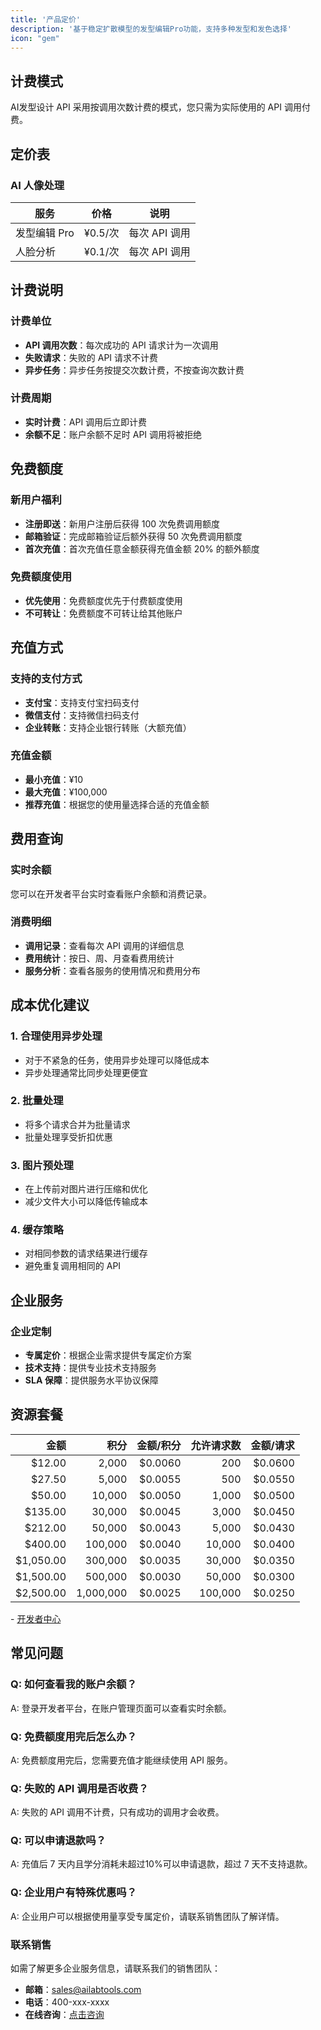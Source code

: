 ```yaml
---
title: '产品定价'
description: '基于稳定扩散模型的发型编辑Pro功能，支持多种发型和发色选择'
icon: "gem"
---
```



## 计费模式

AI发型设计 API 采用按调用次数计费的模式，您只需为实际使用的 API 调用付费。

## 定价表

### AI 人像处理

| 服务 | 价格 | 说明 |
|------|------|------|
| 发型编辑 Pro | ¥0.5/次 | 每次 API 调用 |
| 人脸分析 | ¥0.1/次 | 每次 API 调用 |


## 计费说明

### 计费单位

- **API 调用次数**：每次成功的 API 请求计为一次调用
- **失败请求**：失败的 API 请求不计费
- **异步任务**：异步任务按提交次数计费，不按查询次数计费

### 计费周期

- **实时计费**：API 调用后立即计费
- **余额不足**：账户余额不足时 API 调用将被拒绝

## 免费额度

### 新用户福利

- **注册即送**：新用户注册后获得 100 次免费调用额度
- **邮箱验证**：完成邮箱验证后额外获得 50 次免费调用额度
- **首次充值**：首次充值任意金额获得充值金额 20% 的额外额度

### 免费额度使用

- **优先使用**：免费额度优先于付费额度使用
- **不可转让**：免费额度不可转让给其他账户

## 充值方式

### 支持的支付方式

- **支付宝**：支持支付宝扫码支付
- **微信支付**：支持微信扫码支付
- **企业转账**：支持企业银行转账（大额充值）

### 充值金额

- **最小充值**：¥10
- **最大充值**：¥100,000
- **推荐充值**：根据您的使用量选择合适的充值金额

## 费用查询

### 实时余额

您可以在开发者平台实时查看账户余额和消费记录。

### 消费明细

- **调用记录**：查看每次 API 调用的详细信息
- **费用统计**：按日、周、月查看费用统计
- **服务分析**：查看各服务的使用情况和费用分布

## 成本优化建议

### 1. 合理使用异步处理

- 对于不紧急的任务，使用异步处理可以降低成本
- 异步处理通常比同步处理更便宜

### 2. 批量处理

- 将多个请求合并为批量请求
- 批量处理享受折扣优惠

### 3. 图片预处理

- 在上传前对图片进行压缩和优化
- 减少文件大小可以降低传输成本

### 4. 缓存策略

- 对相同参数的请求结果进行缓存
- 避免重复调用相同的 API

## 企业服务

### 企业定制

- **专属定价**：根据企业需求提供专属定价方案
- **技术支持**：提供专业技术支持服务
- **SLA 保障**：提供服务水平协议保障


## 资源套餐


|   金额 |   积分 | 金额/积分 | 允许请求数 | 金额/请求 |
|----------:|----------:|---------------:|-------------------:|----------------:|
|    $12.00 |     2,000 |        $0.0060 |                200 |         $0.0600 |
|    $27.50 |     5,000 |        $0.0055 |                500 |         $0.0550 |
|    $50.00 |    10,000 |        $0.0050 |              1,000 |         $0.0500 |
|   $135.00 |    30,000 |        $0.0045 |              3,000 |         $0.0450 |
|   $212.00 |    50,000 |        $0.0043 |              5,000 |         $0.0430 |
|   $400.00 |   100,000 |        $0.0040 |             10,000 |         $0.0400 |
| $1,050.00 |   300,000 |        $0.0035 |             30,000 |         $0.0350 |
| $1,500.00 |   500,000 |        $0.0030 |             50,000 |         $0.0300 |
| $2,500.00 | 1,000,000 |        $0.0025 |            100,000 |         $0.0250 |


<Card icon="link" horizontal>
  - <a href="https://www.aihairstyle.cn/developer-platform" target="_blank">开发者中心</a>
</Card>

## 常见问题

### Q: 如何查看我的账户余额？

A: 登录开发者平台，在账户管理页面可以查看实时余额。

### Q: 免费额度用完后怎么办？

A: 免费额度用完后，您需要充值才能继续使用 API 服务。

### Q: 失败的 API 调用是否收费？

A: 失败的 API 调用不计费，只有成功的调用才会收费。

### Q: 可以申请退款吗？

A: 充值后 7 天内且学分消耗未超过10%可以申请退款，超过 7 天不支持退款。

### Q: 企业用户有特殊优惠吗？

A: 企业用户可以根据使用量享受专属定价，请联系销售团队了解详情。

### 联系销售

如需了解更多企业服务信息，请联系我们的销售团队：

- **邮箱**：sales@ailabtools.com
- **电话**：400-xxx-xxxx
- **在线咨询**：[点击咨询](https://www.ailabtools.com/contact)


